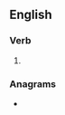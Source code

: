 ==English==

===Verb===
{{head|en|present participle}}

# {{qualifier|Geordie}} {{present participle of|tyek|lang=en|nocat=1}}

===Anagrams===
* {{anagrams|en|a=eiknty|kinety}}
